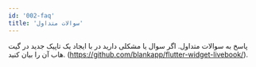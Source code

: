 ```yaml
---
id: '002-faq'
title: 'سوالات متداول'
---
```


پاسخ به سوالات متداول. اگر سوال یا مشکلی دارید در با ایجاد یک تاپیک جدید در گیت هاب آن را بیان کنید.
(https://github.com/blankapp/flutter-widget-livebook/).
